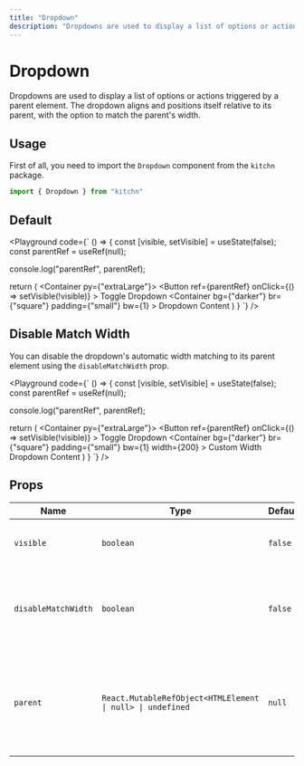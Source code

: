 ```yaml
---
title: "Dropdown"
description: "Dropdowns are used to display a list of options or actions triggered by a parent element. The dropdown aligns and positions itself relative to its parent."
---
```



# Dropdown

Dropdowns are used to display a list of options or actions triggered by a parent element. The dropdown aligns and positions itself relative to its parent, with the option to match the parent's width.

## Usage

First of all, you need to import the `Dropdown` component from the `kitchn` package.

```js
import { Dropdown } from "kitchn"
```

## Default

<Playground
  code={`
() => {
  const [visible, setVisible] = useState(false);
  const parentRef = useRef(null);

  console.log("parentRef", parentRef);

  return (
    <Container py={"extraLarge"}>
      <Button
        ref={parentRef}
        onClick={() => setVisible(!visible)}
      >
        Toggle Dropdown
      </Button>
      <Dropdown
        visible={visible}
        parent={parentRef}
      >
        <Container
          bg={"darker"}
          br={"square"}
          padding={"small"}
          bw={1}
        >
          Dropdown Content
        </Container>
      </Dropdown>
    </Container>
  )
}
`}
/>

## Disable Match Width

You can disable the dropdown's automatic width matching to its parent element using the `disableMatchWidth` prop.

<Playground
  code={`
() => {
  const [visible, setVisible] = useState(false);
  const parentRef = useRef(null);

  console.log("parentRef", parentRef);

  return (
    <Container py={"extraLarge"}>
      <Button
        ref={parentRef}
        onClick={() => setVisible(!visible)}
      >
        Toggle Dropdown
      </Button>
      <Dropdown
        visible={visible}
        parent={parentRef}
        disableMatchWidth
      >
        <Container
          bg={"darker"}
          br={"square"}
          padding={"small"}
          bw={1}
          width={200}
        >
          Custom Width Dropdown Content
        </Container>
      </Dropdown>
    </Container>
  )
}
`}
/>

## Props

| Name | Type | Default | Required | Description
|------|------|---------|----------|-------------
| `visible` | `boolean` | `false` | Yes | Controls the visibility of the dropdown.
| `disableMatchWidth` | `boolean` | `false` | No | If `true`, the dropdown width will not automatically match the parent's width.
| `parent` | `React.MutableRefObject<HTMLElement \| null> \| undefined` | `null` | Yes | A reference to the parent element that triggers the dropdown. This is required for correct positioning.
